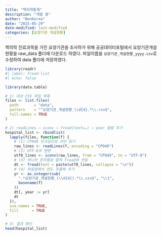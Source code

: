 ```yaml
---
title: "핵의학통계"
description: "개발 중"
author: "BenKorea"
date: "2025-05-29"
date-modified: last-modified
categories: [요양기관 개설현황]
---
```


핵의학 진료과목을 가진 요양기관을 조사하가 위해
공공데이터포털에서 요양기관개설현황을 raw_data 폴더에 다운로드 하였다.
파일이름을 `요양기관_개설현황_yyyy.csv`로 수정하여 data 폴더에 저장하였다.

```r
library(readr)
#| label: fread-list
#| echo: false

library(data.table)

# 1) 대상 CSV 파일 목록
files <- list.files(
  path       = "data",
  pattern    = "^요양기관_개설현황_\\d{4}.*\\.csv$",
  full.names = TRUE
)

# 2) readLines → iconv → fread(text=…) → year 컬럼 추가
hospital_list <- rbindlist(
  lapply(files, function(f) {
    # (1) CP949 인코딩으로 라인 읽기
    raw_lines <- readLines(f, encoding = "CP949")
    # (2) UTF-8로 변환
    utf8_lines <- iconv(raw_lines, from = "CP949", to = "UTF-8")
    # (3) 하나의 문자열로 합쳐 fread에 전달
    dt <- fread(text = paste(utf8_lines, collapse = "\n"))
    # (4) 파일명에서 연도 추출해 추가
    yr <- as.integer(sub(
      ".*요양기관_개설현황_(\\d{4}).*\\.csv$", "\\1",
      basename(f)
    ))
    dt[, year := yr]
    dt
  }),
  use.names = TRUE,
  fill      = TRUE
)

# 3) 결과 확인
head(hospital_list)



```


